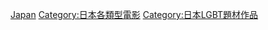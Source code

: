 [[Category:各國LGBT相關電影|Japan]]
[[Category:日本各類型電影|Category:日本各類型電影]]
[[Category:日本LGBT題材作品|Category:日本LGBT題材作品]]